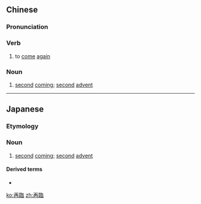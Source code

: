 {{also|再临}}
==Chinese==
{{zh-forms|s=再临}}

===Pronunciation===
{{zh-pron
|m=zàilín
|c=zoi3 lam4
|h=pfs=chai-lìm
|cat=v,n
}}

===Verb===
{{zh-verb}}

# to [[come]] [[again]]

===Noun===
{{zh-noun}}

# {{lb|zh|Christianity}} [[second]] [[coming]]; [[second]] [[advent]]

----

==Japanese==
{{ja-kanjitab|さい|りん|yomi=on}}

===Etymology===
{{prefix|再|臨|lang=ja|t1=re-|t2=meeting|sort=りん}}

===Noun===
{{ja-noun|さいりん}}

# {{lb|ja|Christianity|sort=さいりん}} [[second]] [[coming]]; [[second]] [[advent]]

====Derived terms====
* {{ja-r|再臨派|さいりんは|gloss=Adventists}}

[[ko:再臨]]
[[zh:再臨]]